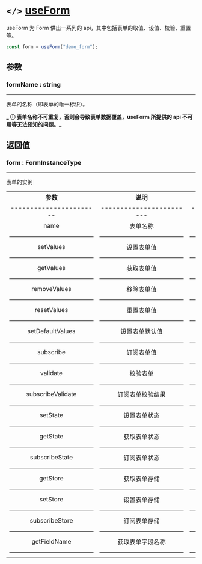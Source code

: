 # `</>` [useForm](#useform)

useForm 为 Form 供出一系列的 api，其中包括表单的取值、设值、校验、重置等。

```typescript
const form = useForm("demo_form");
```

## 参数

### formName : string

---

表单的名称（即表单的唯一标识）。

**_ ⓘ 表单名称不可重复，否则会导致表单数据覆盖，useForm 所提供的 api 不可用等无法预知的问题。_**

## 返回值

### form : FormInstanceType

---

表单的实例

|                         |                          |                                |            |
| :---------------------: | :----------------------: | :----------------------------: | :--------: |
|        **参数**         |         **说明**         |            **类型**            | **默认值** |
| ----------------------- | ------------------------ | ------------------------------ |  -------   |
|          name           |         表单名称         |             string             |     无     |
|     ——————————————      |      ——————————————      |       ——————————————————       |    ————    |
|        setValues        |        设置表单值        |       SetValuesInterface       |     无     |
|     ——————————————      |      ——————————————      |       ——————————————————       |    ————    |
|        getValues        |        获取表单值        |       GetValuesInterface       |     无     |
|     ——————————————      |      ——————————————      |       ——————————————————       |    ————    |
|      removeValues       |        移除表单值        |     RemoveValuesInterface      |     无     |
|     ——————————————      |      ——————————————      |       ——————————————————       |    ————    |
|       resetValues       |        重置表单值        |      ResetValuesInterface      |     无     |
|     ——————————————      |      ——————————————      |       ——————————————————       |    ————    |
|    setDefaultValues     |      设置表单默认值      |   SetDefaultValuesInterface    |     无     |
|     ——————————————      |      ——————————————      |       ——————————————————       |    ————    |
|        subscribe        |        订阅表单值        |       SubscribeInterface       |     无     |
|     ——————————————      |      ——————————————      |       ——————————————————       |    ————    |
|        validate         |         校验表单         |       ValidateInterface        |     无     |
|     ——————————————      |      ——————————————      |       ——————————————————       |    ————    |
|    subscribeValidate    |     订阅表单校验结果     |   SubscribeValidateInterface   |     无     |
|     ——————————————      |      ——————————————      |       ——————————————————       |    ————    |
|        setState         |       设置表单状态       |       SetStateInterface        |     无     |
|     ——————————————      |      ——————————————      |       ——————————————————       |    ————    |
|        getState         |       获取表单状态       |       GetStateInterface        |     无     |
|     ——————————————      |      ——————————————      |       ——————————————————       |    ————    |
|     subscribeState      |       订阅表单状态       |    SubscribeStateInterface     |     无     |
|     ——————————————      |      ——————————————      |       ——————————————————       |    ————    |
|        getStore         |       获取表单存储       |       GetStoreInterface        |     无     |
|     ——————————————      |      ——————————————      |       ——————————————————       |    ————    |
|        setStore         |       设置表单存储       |       SetStoreInterface        |     无     |
|     ——————————————      |      ——————————————      |       ——————————————————       |    ————    |
|     subscribeStore      |       订阅表单存储       |    SubscribeStoreInterface     |     无     |
|     ——————————————      |      ——————————————      |       ——————————————————       |    ————    |
|      getFieldName       |     获取表单字段名称     |     GetFieldNamesInterface     |     无     |
|     ——————————————      |      ——————————————      |       ——————————————————       |    ————    |
